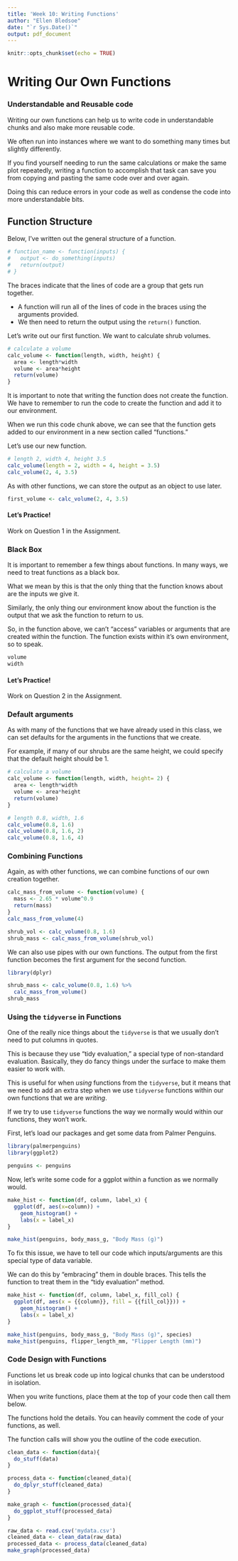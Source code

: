 ```yaml
---
title: 'Week 10: Writing Functions'
author: "Ellen Bledsoe"
date: "`r Sys.Date()`"
output: pdf_document
---
```


```r
knitr::opts_chunk$set(echo = TRUE)
```

# Writing Our Own Functions

### Understandable and Reusable code

Writing our own functions can help us to write code in understandable chunks and also make more reusable code.

We often run into instances where we want to do something many times but slightly differently.

If you find yourself needing to run the same calculations or make the same plot repeatedly, writing a function to accomplish that task can save you from copying and pasting the same code over and over again.

Doing this can reduce errors in your code as well as condense the code into more understandable bits.

## Function Structure

Below, I've written out the general structure of a function.

```r
# function_name <- function(inputs) {
#   output <- do_something(inputs)
#   return(output)
# }
```

The braces indicate that the lines of code are a group that gets run together.

-   A function will run all of the lines of code in the braces using the arguments provided.
-   We then need to return the output using the `return()` function.

Let's write out our first function. We want to calculate shrub volumes.

```r
# calculate a volume
calc_volume <- function(length, width, height) {
  area <- length*width
  volume <- area*height
  return(volume)
}
```

It is important to note that writing the function does not create the function. We have to remember to run the code to create the function and add it to our environment.

When we run this code chunk above, we can see that the function gets added to our environment in a new section called "functions."

Let's use our new function.

```r
# length 2, width 4, height 3.5
calc_volume(length = 2, width = 4, height = 3.5)
calc_volume(2, 4, 3.5)
```

As with other functions, we can store the output as an object to use later.

```r
first_volume <- calc_volume(2, 4, 3.5)
```

#### Let's Practice!

Work on Question 1 in the Assignment.

### Black Box

It is important to remember a few things about functions. In many ways, we need to treat functions as a black box.

What we mean by this is that the only thing that the function knows about are the inputs we give it.

Similarly, the only thing our environment know about the function is the output that we ask the function to return to us.

So, in the function above, we can't "access" variables or arguments that are created within the function. The function exists within it's own environment, so to speak.

```r
volume
width
```

#### Let's Practice!

Work on Question 2 in the Assignment.

### Default arguments

As with many of the functions that we have already used in this class, we can set defaults for the arguments in the functions that we create.

For example, if many of our shrubs are the same height, we could specify that the default height should be 1.

```r
# calculate a volume
calc_volume <- function(length, width, height= 2) {
  area <- length*width
  volume <- area*height
  return(volume)
}

# length 0.8, width, 1.6
calc_volume(0.8, 1.6)
calc_volume(0.8, 1.6, 2)
calc_volume(0.8, 1.6, 4)
```

### Combining Functions

Again, as with other functions, we can combine functions of our own creation together.

```r
calc_mass_from_volume <- function(volume) {
  mass <- 2.65 * volume^0.9
  return(mass)
}
calc_mass_from_volume(4)

shrub_vol <- calc_volume(0.8, 1.6)
shrub_mass <- calc_mass_from_volume(shrub_vol)
```

We can also use pipes with our own functions. The output from the first function becomes the first argument for the second function.

```r
library(dplyr)

shrub_mass <- calc_volume(0.8, 1.6) %>% 
  calc_mass_from_volume()
shrub_mass
```

### Using the `tidyverse` in Functions

One of the really nice things about the `tidyverse` is that we usually don't need to put columns in quotes.

This is because they use "tidy evaluation," a special type of non-standard evaluation. Basically, they do fancy things under the surface to make them easier to work with.

This is useful for when *using* functions from the `tidyverse`, but it means that we need to add an extra step when we use `tidyverse` functions within our own functions that we are *writing*.

If we try to use `tidyverse` functions the way we normally would within our functions, they won't work.

First, let's load our packages and get some data from Palmer Penguins.

```r
library(palmerpenguins)
library(ggplot2)

penguins <- penguins
```

Now, let's write some code for a ggplot within a function as we normally would.

```r
make_hist <- function(df, column, label_x) {
  ggplot(df, aes(x=column)) +
    geom_histogram() +
    labs(x = label_x)
}

make_hist(penguins, body_mass_g, "Body Mass (g)")
```

To fix this issue, we have to tell our code which inputs/arguments are this special type of data variable.

We can do this by "embracing" them in double braces. This tells the function to treat them in the "tidy evaluation" method.

```r
make_hist <- function(df, column, label_x, fill_col) {
  ggplot(df, aes(x = {{column}}, fill = {{fill_col}})) +
    geom_histogram() +
    labs(x = label_x)
}

make_hist(penguins, body_mass_g, "Body Mass (g)", species)
make_hist(penguins, flipper_length_mm, "Flipper Length (mm)")
```

### Code Design with Functions

Functions let us break code up into logical chunks that can be understood in isolation.

When you write functions, place them at the top of your code then call them below.

The functions hold the details. You can heavily comment the code of your functions, as well.

The function calls will show you the outline of the code execution.

```r
clean_data <- function(data){
  do_stuff(data)
}

process_data <- function(cleaned_data){
  do_dplyr_stuff(cleaned_data)
}

make_graph <- function(processed_data){
  do_ggplot_stuff(processed_data)
}

raw_data <- read.csv('mydata.csv')
cleaned_data <- clean_data(raw_data)
processed_data <- process_data(cleaned_data)
make_graph(processed_data)
```
